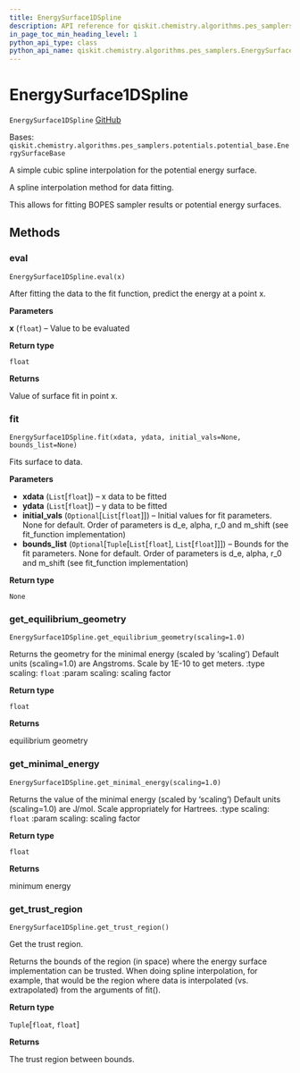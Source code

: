 ```yaml
---
title: EnergySurface1DSpline
description: API reference for qiskit.chemistry.algorithms.pes_samplers.EnergySurface1DSpline
in_page_toc_min_heading_level: 1
python_api_type: class
python_api_name: qiskit.chemistry.algorithms.pes_samplers.EnergySurface1DSpline
---
```


# EnergySurface1DSpline

<span id="qiskit.chemistry.algorithms.pes_samplers.EnergySurface1DSpline" />

`EnergySurface1DSpline` [GitHub](https://github.com/qiskit-community/qiskit-aqua/tree/stable/0.9/qiskit/chemistry/algorithms/pes_samplers/potentials/energy_surface_spline.py "view source code")

Bases: `qiskit.chemistry.algorithms.pes_samplers.potentials.potential_base.EnergySurfaceBase`

A simple cubic spline interpolation for the potential energy surface.

A spline interpolation method for data fitting.

This allows for fitting BOPES sampler results or potential energy surfaces.

## Methods

### eval

<span id="qiskit.chemistry.algorithms.pes_samplers.EnergySurface1DSpline.eval" />

`EnergySurface1DSpline.eval(x)`

After fitting the data to the fit function, predict the energy at a point x.

**Parameters**

**x** (`float`) – Value to be evaluated

**Return type**

`float`

**Returns**

Value of surface fit in point x.

### fit

<span id="qiskit.chemistry.algorithms.pes_samplers.EnergySurface1DSpline.fit" />

`EnergySurface1DSpline.fit(xdata, ydata, initial_vals=None, bounds_list=None)`

Fits surface to data.

**Parameters**

*   **xdata** (`List`\[`float`]) – x data to be fitted
*   **ydata** (`List`\[`float`]) – y data to be fitted
*   **initial\_vals** (`Optional`\[`List`\[`float`]]) – Initial values for fit parameters. None for default. Order of parameters is d\_e, alpha, r\_0 and m\_shift (see fit\_function implementation)
*   **bounds\_list** (`Optional`\[`Tuple`\[`List`\[`float`], `List`\[`float`]]]) – Bounds for the fit parameters. None for default. Order of parameters is d\_e, alpha, r\_0 and m\_shift (see fit\_function implementation)

**Return type**

`None`

### get\_equilibrium\_geometry

<span id="qiskit.chemistry.algorithms.pes_samplers.EnergySurface1DSpline.get_equilibrium_geometry" />

`EnergySurface1DSpline.get_equilibrium_geometry(scaling=1.0)`

Returns the geometry for the minimal energy (scaled by ‘scaling’) Default units (scaling=1.0) are Angstroms. Scale by 1E-10 to get meters. :type scaling: `float` :param scaling: scaling factor

**Return type**

`float`

**Returns**

equilibrium geometry

### get\_minimal\_energy

<span id="qiskit.chemistry.algorithms.pes_samplers.EnergySurface1DSpline.get_minimal_energy" />

`EnergySurface1DSpline.get_minimal_energy(scaling=1.0)`

Returns the value of the minimal energy (scaled by ‘scaling’) Default units (scaling=1.0) are J/mol. Scale appropriately for Hartrees. :type scaling: `float` :param scaling: scaling factor

**Return type**

`float`

**Returns**

minimum energy

### get\_trust\_region

<span id="qiskit.chemistry.algorithms.pes_samplers.EnergySurface1DSpline.get_trust_region" />

`EnergySurface1DSpline.get_trust_region()`

Get the trust region.

Returns the bounds of the region (in space) where the energy surface implementation can be trusted. When doing spline interpolation, for example, that would be the region where data is interpolated (vs. extrapolated) from the arguments of fit().

**Return type**

`Tuple`\[`float`, `float`]

**Returns**

The trust region between bounds.

